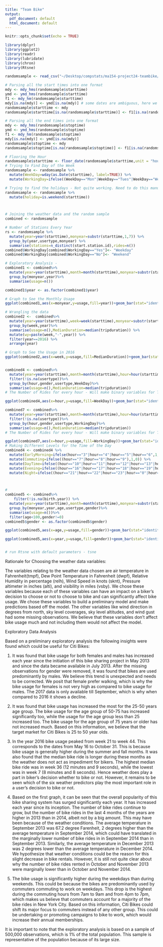 ```yaml
---
title: "Team Bike"
output:
  pdf_document: default
  html_document: default
---
```


```r
knitr::opts_chunk$set(echo = TRUE)
```


```r
library(dplyr)
library(ggplot2)
library(readr)
library(lubridate)
library(chron)
library(Rtsne)

randomsample <- read_csv("~/Desktop/compstats/ma154-project24-teambike/final_project/randomsample.csv")
```



```r
# Parsing all the start times into one format
mdy <- mdy_hms(randomsample$starttime) 
ymd <- ymd_hms(randomsample$starttime) 
f1 <- mdy_hm(randomsample$starttime)
mdy[is.na(mdy)] <- ymd[is.na(mdy)] # some dates are ambiguous, here we give 
randomsample$starttime <- mdy
randomsample$starttime[is.na(randomsample$starttime)] <- f1[is.na(randomsample$starttime)]

# Parsing all the end times into one format 
mdy <- mdy_hms(randomsample$stoptime) 
ymd <- ymd_hms(randomsample$stoptime) 
f1 <- mdy_hm(randomsample$stoptime)
mdy[is.na(mdy)] <- ymd[is.na(mdy)] 
randomsample$stoptime <- mdy
randomsample$stoptime[is.na(randomsample$stoptime)] <- f1[is.na(randomsample$stoptime)]

# Flooring the Hour
randomsample$starttime <- floor_date(randomsample$starttime,unit = "hour")
# Trying to Find Day of the Week
randomsample <- randomsample %>%
  mutate(WeekDay=wday(as.Date(starttime), label=TRUE)) %>%
  mutate(WorkingDay=ifelse((WeekDay=="Mon"|WeekDay=="Tues"|WeekDay=="Wed"|WeekDay=="Thurs"|WeekDay=="Fri"),"Yes","No")) 

# Trying to find the holidays - Not quite working. Need to do this manually!
randomsample <- randomsample %>%
  mutate(holiday=is.weekend(starttime))



# Joining the weather data and the random sample
combined <- randomsample

# Number of Stations Every Year
rs <- randomsample %>%
  mutate(year=year(starttime),monyear=substr(starttime,1,7)) %>%
  group_by(year,usertype,monyear) %>%
  summarise(stations=n_distinct(start.station.id),rides=n())
combined$WorkingDay[combined$WorkingDay=="Yes"]<- "Weekday"
combined$WorkingDay[combined$WorkingDay=="No"]<- "Weekend"
```



```r
# Exploratory Analysis -
combined1 <- combined%>% 
  mutate(year=year(starttime),month=month(starttime),monyear=substr(starttime,1,7)) %>%
  group_by(monyear,year)%>%
  summarise(usage=n())

combined1$year <- as.factor(combined1$year)

# Graph to See the Monthly Usage
ggplot(combined1,aes(x=monyear,y=usage,fill=year))+geom_bar(stat="identity")+ theme(axis.text.x = element_text(angle = 90, hjust = 1)) +ggtitle("Bike Usage in Different Months (July 2013 to September 2017)")+ylab("Number of Bike Rides")+xlab("Month and Year")

# Wrangling the data
combined2 <-  combined%>% 
  mutate(year=year(starttime),week=week(starttime),monyear=substr(starttime,1,7)) %>%
  group_by(week,year)%>%
  summarise(usage=n(),MedianDuration=median(tripduration)) %>%
  mutate(wy=paste(week,"-",year)) %>%
  filter(year==2016) %>%
  arrange(year)

# Graph to See the Usage in 2016
ggplot(combined2,aes(x=week,y=usage,fill=MedianDuration))+geom_bar(stat="identity")+theme(axis.text.x = element_text(angle = 90, hjust = 1))+ggtitle("Weekly Bike Rides in 2016")+ylab("Usage")+xlab("Week")


combined4 <- combined%>% 
  mutate(year=year(starttime),month=month(starttime),hour=hour(starttime)) %>%
  filter(!is.na(usertype))%>%
  group_by(hour,gender,usertype,WeekDay)%>%
  summarise(usage=n(),MedianDuration=median(tripduration))
# The Number of Rides for every hour - Will make binary variables for TSNE Clustering then. 

ggplot(combined4,aes(x=hour,y=usage,fill=WeekDay))+geom_bar(stat="identity")+facet_grid(~WeekDay)+xlab("Hour of the Day")+ylab("Number of Bike Rides")+ggtitle("Bike Usage on Different Days")

combined7 <- combined%>% 
  mutate(year=year(starttime),month=month(starttime),hour=hour(starttime)) %>%
  filter(!is.na(usertype))%>%
  group_by(hour,gender,usertype,WorkingDay)%>%
  summarise(usage=n(),MedianDuration=median(tripduration))
# The Number of Rides for every hour - Will make binary variables for TSNE Clustering then. 

ggplot(combined7,aes(x=hour,y=usage,fill=WorkingDay))+geom_bar(stat="identity")+facet_grid(~WorkingDay)+scale_fill_manual(values=c("orange", "lightgreen"))+xlab("Hour of the Day")+ylab("Number of Bike Rides")+ggtitle("Bike Usage on Weekdays versus Weekends")
# Making Different Levels for the Time of the Day
combined4 <- combined4 %>%
  mutate(EarlyMorning=ifelse(hour=="3"|hour=="4"|hour=="5"|hour=="6",1,0)) %>%
  mutate(Commuting=ifelse((hour=="7"|hour=="8"|hour=="9"),1,0)) %>%
  mutate(DayTime=ifelse((hour=="10"|hour=="11"|hour=="12"|hour=="13"|hour=="14"|hour=="15"),1,0)) %>%
  mutate(Evening=ifelse((hour=="16"|hour=="17"|hour=="18"|hour=="19"|hour=="20"),1,0)) %>%
  mutate(Night=ifelse((hour=="21"|hour=="22"|hour=="23"|hour=="0"|hour=="1"|hour=="2"),1,0))



# 
combined5 <- combined%>% 
    filter(!is.na(birth.year)) %>%
  mutate(year=year(starttime),month=month(starttime),monyear=substr(starttime,1,7), age = 2017-birth.year) %>%
  group_by(monyear,year,age,usertype,gender)%>%
  summarise(usage=n())%>%
  filter(age<100,gender!=0)
combined5$gender <- as.factor(combined5$gender)

ggplot(combined5,aes(x=age,y=usage,fill=gender))+geom_bar(stat="identity")+facet_grid(~year)+ggtitle("Yearly Bike Usage by Age and Gender")+ylab("Number of Bike Rides")+xlab("Age")+scale_fill_manual(values=c("skyblue", "lightgreen"))+geom_vline(xintercept = 75,alpha=0.5)+geom_vline(xintercept = 25,alpha=0.5)

ggplot(combined5,aes(x=year,y=usage,fill=gender))+geom_bar(stat="identity")+theme(axis.text.x = element_text(angle = 90, hjust = 1))+facet_grid(~gender)+ggtitle("Yearly Bike Usage by Gender")+ylab("Number of Bike Rides")+xlab("Year")+scale_fill_manual(values=c("skyblue", "lightpink"))


# run Rtsne with default parameters - tsne 


```


Rationale for Choosing the weather data variables:

The variables relating to the weather data chosen are air temperature in Fahrenheit(tmpf), Dew Point Temperature in Fahrenheit (dwpf), Relative Humidity in percentage (relh), Wind Speed in knots (sknt), Pressure altimeter in inches (alti), and visibility in miles (vsby). We chose these variables because each of these variables can have an impact on a biker's decision to choose or not to choose to bike and can significantly affect bike usage. We chose these variables to build a preliminary model and make predictions based off the model. The other variables like wind direction in degrees from north, sky level coverages, sky level altitudes, and wind gust had some missing observations. We believe that these variables don't affect bike usage much and not including them would not affect the model. 

Exploratory Data Analysis 

Based on a preliminary exploratory analysis the following insights were found which could be useful for Citi Bikes: 

1) It was found that bike usage for both females and males has increased each year since the initiation of this bike sharing project in May 2013 and since the data became available in July 2013. After the missing observations for gender were removed, it was found that bikes are used predominantly by males. We believe this trend is unexpected and needs to be corrected. We posit that female prefer walking, which is why the bike usage for females is not very high as compared to bike usage for males. The 2017 data is only available till September, which is why when compared to 2016 it shows a decline.

2) It was found that bike usage has increased the most for the 25-50 years age group. The bike usage for the age group of 50-75 has increased significantly too, while the usage for the age group less than 25 increased too. The bike usage for the age group of 75 years or older has not increased much. Based on this information, we believe that the target market for Citi Bikes is 25 to 50 year olds. 

3) In the year 2016 bike usage peaked from week 21 to week 44. This corresponds to the dates from May 16 to October 31. This is because bike usage is generally higher during the summer and fall months. It was also found that the median bike ride is longer during these months as the weather does not act as impediment for bikers. The highest median bike ride was in week 36 (12 minutes and 9 seconds), while the lowest was in week 7 (8 minutes and 8 seconds). Hence weather does play a part in biker's decision whether to bike or not. However, it remains to be seen which of the six weather predictors play the most important role in a user's decision to bike or not. 

4) Based on the first graph, it can be seen that the overall popularity of this bike sharing system has surged significantly each year. It has increased each year since its inception. The number of bike rides continue to grow, but the number of bike rides in the last 4 months of the years are higher in 2013 than in 2014, albeit not by a big amount. This may have been because of the weather conditions. The average temperature in September 2013 was 67.2 degree Farenheit, 2 degrees higher than the average temperature in September 2014, which could have translated in the marginally lower number of bike rides in in September 2014 than in September 2013. Similarly, the average temperature in December 2013 was 2 degrees lower than the average temperature in December 2014. We hypothesize that weather conditions could be the reason for this slight decrease in bike rentals. However, it is still not quite clear about why the number of bike rides rented in October and November 2013 were marginally lower than in October and November 2014. 

5) The bike usage is significantly higher during the weekdays than during weekends. This could be because the bikes are predominantly used by commuters commuting to work on weekdays. This drop is the highest during the commuting hours from 7am to 9am and from 4pm to 7pm, which makes us believe that commuters account for a majority of the bike rides in New York City. Based on this information, Citi Bikes could shift its major focus to commuters instead of any other group. This could be undertaking or promoting campaigns to bike to work, which would increase their annual memberships. 

It is important to note that the exploratory analysis is based on a sample of 500,000 observations, which is 1% of the total population. This sample is representative of the population because of its large size. 

